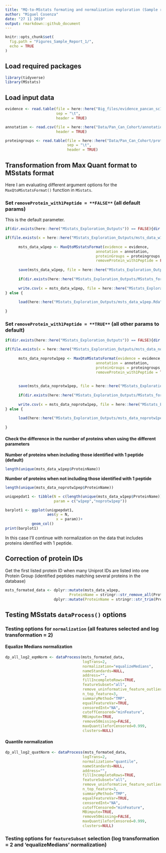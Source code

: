 ```yaml
---
title: "MQ-to-MSstats formating and normalization exploration (Sample report 1)"
author: "Miguel Cosenza"
date: "27 11 2019"
output: rmarkdown::github_document
---
```


```r
knitr::opts_chunk$set(
  fig.path = "Figures_Sample_Report_1/",
  echo = TRUE
)
```
## Load required packages

```r
library(tidyverse)
library(MSstats)
```


## Load input data 

```r
evidence <- read.table(file = here::here("Big_files/evidence_pancan_sc1.txt"),
                       sep = "\t",
                       header = TRUE)

annotation <- read.csv(file = here::here("Data/Pan_Can_Cohort/annotation_pancan_sc1.csv"),
                       header = TRUE)

proteingroups <- read.table(file = here::here("Data/Pan_Can_Cohort/proteinGroups_pancan_sc1.txt"),
                            sep = "\t",
                            header = TRUE)
```

## Transformation from Max Quant format to MSstats format 

Here I am evaluating different argument options for the `MaxQtoMSstatsFormat()` function in `MSstats`. 

### Set `removeProtein_with1Peptide = **FALSE**` (all default params)

This is the default parameter.

```r
if(dir.exists(here::here("MSstats_Exploration_Outputs")) == FALSE){dir.create(here::here("MSstats_Exploration_Outputs"))}

if(file.exists(x = here::here("MSstats_Exploration_Outputs/msts_data_w1pep.Rda")) == FALSE){ # check if Rda file with the data is already available. 
      
      msts_data_w1pep <- MaxQtoMSstatsFormat(evidence = evidence,
                                         annotation = annotation,
                                         proteinGroups = proteingroups,
                                         removeProtein_with1Peptide = FALSE)
      
      save(msts_data_w1pep, file = here::here("MSstats_Exploration_Outputs/msts_data_w1pep.Rda")) # save Rda file for faster loading later if required
      
      if(dir.exists(here::here("MSstats_Exploration_Outputs/MSstats_formated_tables")) == FALSE){dir.create(here::here("MSstats_Exploration_Outputs/MSstats_formated_tables"))}
      
      write.csv(x = msts_data_w1pep, file = here::here("MSstats_Exploration_Outputs/MSstats_formated_tables/msstats_data_protsw1pep.csv")) # protsw1pep means 'this file contains proteins that were identified only with 1 peptide". 
} else {
      
      load(here::here("MSstats_Exploration_Outputs/msts_data_w1pep.Rda")) # load the Rda file if available.
      
}
```

### Set `removeProtein_with1Peptide = **TRUE**` (all other params to default)

```r
if(dir.exists(here::here("MSstats_Exploration_Outputs")) == FALSE){dir.create(here::here("MSstats_Exploration_Outputs"))}

if(file.exists(x = here::here("MSstats_Exploration_Outputs/msts_data_noprotw1pep.Rda")) == FALSE){ # check if Rda file with the data is already available. 
      
      msts_data_noprotw1pep <- MaxQtoMSstatsFormat(evidence = evidence,
                                         annotation = annotation,
                                         proteinGroups = proteingroups,
                                         removeProtein_with1Peptide = TRUE)
      
      
      save(msts_data_noprotw1pep, file = here::here("MSstats_Exploration_Outputs/msts_data_noprotw1pep.Rda")) # save Rda file for faster loading later if required
      
      if(dir.exists(here::here("MSstats_Exploration_Outputs/MSstats_formated_tables")) == FALSE){dir.create(here::here("MSstats_Exploration_Outputs/MSstats_formated_tables"))}
      
      write.csv(x = msts_data_noprotw1pep, file = here::here("MSstats_Exploration_Outputs/MSstats_formated_tables/msstats_data_noprotw1pep.csv")) # noprotw1pe means 'this file does not contains proteins that were identified only with 1 peptide". 
} else {
      
      load(here::here("MSstats_Exploration_Outputs/msts_data_noprotw1pep.Rda")) # load the Rda file if available.
      
}
```

#### Check the difference in the number of proteins when using the different parameters 


**Number of proteins when including those identified with 1 peptide (default)**
```r
length(unique(msts_data_w1pep$ProteinName))
```

**Number of proteins when not including those identified with 1 peptide**
```r
length(unique(msts_data_noprotw1pep$ProteinName))
```

```r
uniqpepdat1 <- tibble(N = c(length(unique(msts_data_w1pep$ProteinName)), length(unique(msts_data_noprotw1pep$ProteinName))),
                      param = c("w1pep","noprotw1pep"))
```

```r
barplot1 <- ggplot(uniqpepdat1,
                   aes(y = N,
                       x = param))+
            geom_col()
print(barplot1)
```

In this case I'll continue with normalization on the data that includes proteins identified with 1 peptide.

## Correction of protein IDs  

Get the first listed protein ID when many Uniprot IDs are listed into one Protein Group (identified peptides matching several proteins in the database)

```r
msts_formated_data <- dplyr::mutate(msts_data_w1pep,
                             ProteinName = stringr::str_remove_all(ProteinName, ";.*$")) %>%
                      dplyr::mutate(ProteinName = stringr::str_trim(ProteinName))
```

## Testing MSstats `dataProcess()` options  

### Testing options for `normalization` (all features selected and log transformation = 2)  

#### Equalize Medians normalization  
```r
dp_all_log2_eqmNorm <- dataProcess(msts_formated_data,
                                   logTrans=2,
                                   normalization="equalizeMedians",
                                   nameStandards=NULL,
                                   address="",
                                   fillIncompleteRows=TRUE,
                                   featureSubset="all",
                                   remove_uninformative_feature_outlier=FALSE,
                                   n_top_feature=3,
                                   summaryMethod="TMP",
                                   equalFeatureVar=TRUE,
                                   censoredInt="NA",
                                   cutoffCensored="minFeature",
                                   MBimpute=TRUE,
                                   remove50missing=FALSE,
                                   maxQuantileforCensored=0.999,
                                   clusters=NULL)
```

#### Quantile normalization  
```r
dp_all_log2_quatNorm <- dataProcess(msts_formated_data,
                                   logTrans=2,
                                   normalization="quantile",
                                   nameStandards=NULL,
                                   address="",
                                   fillIncompleteRows=TRUE,
                                   featureSubset="all",
                                   remove_uninformative_feature_outlier=FALSE,
                                   n_top_feature=3,
                                   summaryMethod="TMP",
                                   equalFeatureVar=TRUE,
                                   censoredInt="NA",
                                   cutoffCensored="minFeature",
                                   MBimpute=TRUE,
                                   remove50missing=FALSE,
                                   maxQuantileforCensored=0.999,
                                   clusters=NULL)
```

### Testing options for `featureSubset` selection (log transformation = 2 and 'equalizeMedians' normalization)  

#### 
